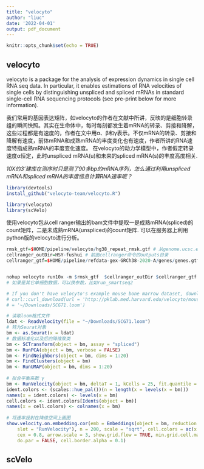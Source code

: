 ```yaml
---
title: "velocyto"
author: "liuc"
date: '2022-04-01'
output: pdf_document
---
```


```r
knitr::opts_chunk$set(echo = TRUE)
```

## velocyto

velocyto is a package for the analysis of expression dynamics in single cell RNA seq data. In particular, it enables estimations of RNA velocities of single cells by distinguishing unspliced and spliced mRNAs in standard single-cell RNA sequencing protocols (see pre-print below for more information).

我们常用的基因表达矩阵，如velocyto的作者在文献中所讲，反映的是细胞转录组的瞬间快照。其实在生命体中，每时每刻都发生着mRNA的转录、剪接和降解，这些过程都是有速度的，作者在文中用α、β和γ表示。不仅mRNA的转录、剪接和降解有速度，前体mRNA和成熟mRNA的丰度变化也有速度，作者所讲的RNA速度特指成熟mRNA的丰度变化速度。
在velocyto的动力学模型中，作者假定转录速度α恒定，此时unspliced mRNA(u)和未来的spliced mRNA(s)的丰度高度相关.

*10X的3'建库在测序时只是测了90多bp的mRNA序列，怎么通过利用unspliced mRNA和spliced mRNA的丰度信息计算RNA速率呢？*


```r
library(devtools)
install_github("velocyto-team/velocyto.R")
```



```r
library(velocyto)
library(scVelo)
```

使用velocyto包从cell ranger输出的bam文件中提取一是成熟mRNA(spliced)的count矩阵，二是未成熟mRNA(unspliced)的count矩阵. 可以在服务器上利用python版的velocyto进行分析。

```r
rmsk_gtf=$HOME/pipeline/velocyto/hg38_repeat_rmsk.gtf # 从genome.ucsc.edu下载 
cellranger_outDir=HSY-fushui # 前面cellranger命令的outputs目录 
cellranger_gtf=$HOME/pipeline/refdata-gex-GRCh38-2020-A/genes/genes.gtf # 这个是cellranger官网提供的


nohup velocyto run10x -m $rmsk_gtf  $cellranger_outDir $cellranger_gtf & 
# 如果是其它单细胞数据，可以换参数，比如run_smartseq2   

```


```r
# If you don't have velocyto's example mouse bone marrow dataset, download with the CURL command
# curl::curl_download(url = 'http://pklab.med.harvard.edu/velocyto/mouseBM/SCG71.loom', destfile
# = '~/Downloads/SCG71.loom')

# 读取loom格式文件
ldat <- ReadVelocity(file = "~/Downloads/SCG71.loom")
# 转为Seurat对象
bm <- as.Seurat(x = ldat)
# 数据标准化以及后的降维聚类
bm <- SCTransform(object = bm, assay = "spliced")
bm <- RunPCA(object = bm, verbose = FALSE)
bm <- FindNeighbors(object = bm, dims = 1:20)
bm <- FindClusters(object = bm)
bm <- RunUMAP(object = bm, dims = 1:20)
 
# 拟合平衡系数 γ
bm <- RunVelocity(object = bm, deltaT = 1, kCells = 25, fit.quantile = 0.02)
ident.colors <- (scales::hue_pal())(n = length(x = levels(x = bm)))
names(x = ident.colors) <- levels(x = bm)
cell.colors <- ident.colors[Idents(object = bm)]
names(x = cell.colors) <- colnames(x = bm)
 
# 将速率投射在降维空间上画图
show.velocity.on.embedding.cor(emb = Embeddings(object = bm, reduction = "umap"), vel = Tool(object = bm,
    slot = "RunVelocity"), n = 200, scale = "sqrt", cell.colors = ac(x = cell.colors, alpha = 0.5),
    cex = 0.8, arrow.scale = 3, show.grid.flow = TRUE, min.grid.cell.mass = 0.5, grid.n = 40, arrow.lwd = 1,
    do.par = FALSE, cell.border.alpha = 0.1)
```



## scVelo

```python

```






